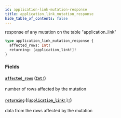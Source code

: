 ```yaml
---
id: application-link-mutation-response
title: application_link_mutation_response
hide_table_of_contents: false
---
```


response of any mutation on the table "application_link"

```graphql
type application_link_mutation_response {
  affected_rows: Int!
  returning: [application_link!]!
}
```

### Fields

#### [`affected_rows`](#) ([`Int!`](../scalars/int))

number of rows affected by the mutation

#### [`returning`](#) ([`[application_link!]!`](../objects/application-link))

data from the rows affected by the mutation
